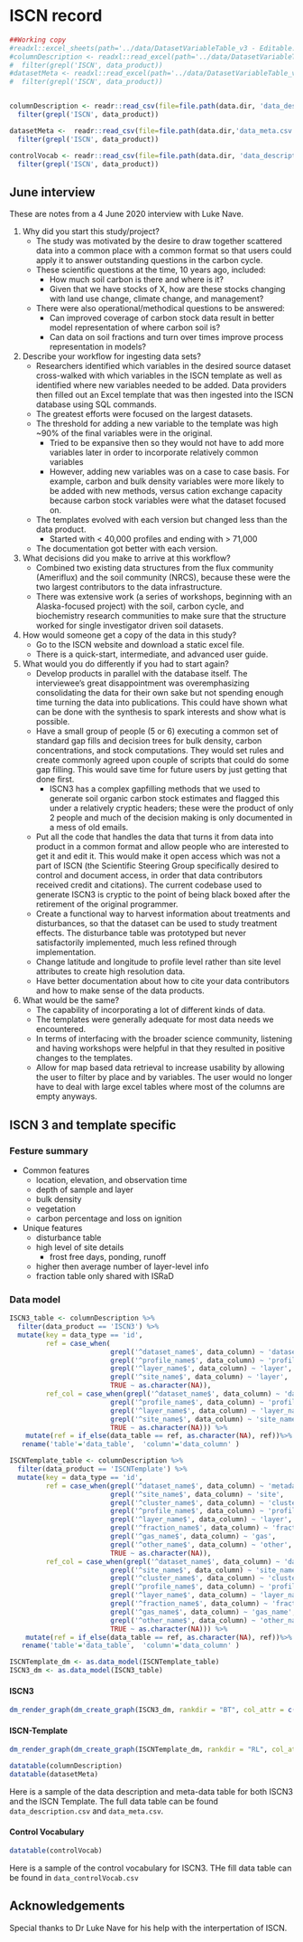 
# ISCN record

```r
##Working copy
#readxl::excel_sheets(path='../data/DatasetVariableTable_v3 - Editable.xlsx')
#columnDescription <- readxl::read_excel(path='../data/DatasetVariableTable_v3 - Editable.xlsx', sheet='Thesaurus') %>%
#  filter(grepl('ISCN', data_product))
#datasetMeta <- readxl::read_excel(path='../data/DatasetVariableTable_v3 - Editable.xlsx', sheet='meta') %>%
#  filter(grepl('ISCN', data_product))


columnDescription <- readr::read_csv(file=file.path(data.dir, 'data_description.csv')) %>%
  filter(grepl('ISCN', data_product))

datasetMeta <-  readr::read_csv(file=file.path(data.dir,'data_meta.csv')) %>%
  filter(grepl('ISCN', data_product))

controlVocab <- readr::read_csv(file=file.path(data.dir, 'data_description.csv')) %>%
  filter(grepl('ISCN', data_product))
```

## June interview

These are notes from a 4 June 2020 interview with Luke Nave.

1) Why did you start this study/project?
    - The study was motivated by the desire to draw together scattered data into a common place with a common format so that users could apply it to answer outstanding questions in the carbon cycle.
    - These scientific questions at the time, 10 years ago, included:
        + How much soil carbon is there and where is it?
        + Given that we have stocks of X, how are these stocks changing with land use change, climate change, and management?
    - There were also operational/methodical questions to be answered:
        + Can improved coverage of carbon stock data result in better model representation of where carbon soil is?
        + Can data on soil fractions and turn over times improve process representation in models?
2) Describe your workflow for ingesting data sets?
    - Researchers identified which variables in the desired source dataset cross-walked with which variables in the ISCN template as well as identified where new variables needed to be added. Data providers then filled out an Excel template that was then ingested into the ISCN database using SQL commands.
    - The greatest efforts were focused on the largest datasets.
    - The threshold for adding a new variable to the template was high ~90% of the final variables were in the original.
        + Tried to be expansive then so they would not have to add more variables later in order to incorporate relatively common variables
        + However, adding new variables was on a case to case basis. For example, carbon and bulk density variables were more likely to be added with new methods, versus cation exchange capacity because carbon stock variables were what the dataset focused on.
    - The templates evolved with each version but changed less than the data product.
        + Started with < 40,000 profiles and ending with > 71,000
    - The documentation got better with each version.
3) What decisions did you make to arrive at this workflow?
    - Combined two existing data structures from the flux community (Ameriflux) and the soil community (NRCS), because these were the two largest contributors to the data infrastructure.
    - There was extensive work (a series of workshops, beginning with an Alaska-focused project) with the soil, carbon cycle, and biochemistry research communities to make sure that the structure worked for single investigator driven soil datasets. 
4) How would someone get a copy of the data in this study?
    - Go to the ISCN website and download a static excel file.
    - There is a quick-start, intermediate, and advanced user guide. 
5) What would you do differently if you had to start again?
    - Develop products in parallel with the database itself. The interviewee's great disappointment was overemphasizing consolidating the data for their own sake but not spending enough time turning the data into publications. This could have shown what can be done with the synthesis to spark interests and show what is possible.
    - Have a small group of people (5 or 6) executing a common set of standard gap fills and decision trees for bulk density, carbon concentrations, and stock computations. They would set rules and create commonly agreed upon couple of scripts that could do some gap filling. This would save time for future users by just getting that done first.
      + ISCN3 has a complex gapfilling methods that we used to generate soil organic carbon stock estimates and flagged this under a relatively cryptic headers; these were the product of only 2 people and much of the decision making is only documented in a mess of old emails.
    - Put all the code that handles the data that turns it from data into product in a common format and allow people who are interested to get it and edit it. This would make it open access which was not a part of ISCN (the Scientific Steering Group specifically desired to control and document access, in order that data contributors received credit and citations). The current codebase used to generate ISCN3 is cryptic to the point of being black boxed after the retirement of the original programmer.
    - Create a functional way to harvest information about treatments and disturbances, so that the dataset can be used to study treatment effects. The disturbance table was prototyped but never satisfactorily implemented, much less refined through implementation.
    - Change latitude and longitude to profile level rather than site level attributes to create high resolution data.
    - Have better documentation about how to cite your data contributors and how to make sense of the data products. 
6) What would be the same?
    - The capability of incorporating a lot of different kinds of data.
    - The templates were generally adequate for most data needs we encountered.
    - In terms of interfacing with the broader science community, listening and having workshops were helpful in that they resulted in positive changes to the templates.
    - Allow for map based data retrieval to increase usability by allowing the user to filter by place and by variables. The user would no longer have to deal with large excel tables where most of the columns are empty anyways. 

## ISCN 3 and template specific
    
### Festure summary

  - Common features
    + location, elevation, and observation time
    + depth of sample and layer
    + bulk density
    + vegetation
    + carbon percentage and loss on ignition
    
  - Unique features
    + disturbance table
    + high level of site details
      - frost free days, ponding, runoff
    + higher then average number of layer-level info
    + fraction table only shared with ISRaD
    

### Data model

```r

ISCN3_table <- columnDescription %>%
  filter(data_product == 'ISCN3') %>%
  mutate(key = data_type == 'id',
         ref = case_when(
                         grepl('^dataset_name$', data_column) ~ 'dataset',
                         grepl('^profile_name$', data_column) ~ 'profile',
                         grepl('^layer_name$', data_column) ~ 'layer',
                         grepl('^site_name$', data_column) ~ 'layer',
                         TRUE ~ as.character(NA)),
         ref_col = case_when(grepl('^dataset_name$', data_column) ~ 'dataset_name',
                         grepl('^profile_name$', data_column) ~ 'profile_name',
                         grepl('^layer_name$', data_column) ~ 'layer_name',
                         grepl('^site_name$', data_column) ~ 'site_name',
                         TRUE ~ as.character(NA))) %>%
    mutate(ref = if_else(data_table == ref, as.character(NA), ref))%>%
   rename('table'='data_table',  'column'='data_column' )

ISCNTemplate_table <- columnDescription %>%
  filter(data_product == 'ISCNTemplate') %>%
  mutate(key = data_type == 'id',
         ref = case_when(grepl('^dataset_name$', data_column) ~ 'metadata',
                         grepl('^site_name$', data_column) ~ 'site',
                         grepl('^cluster_name$', data_column) ~ 'cluster',
                         grepl('^profile_name$', data_column) ~ 'profile',
                         grepl('^layer_name$', data_column) ~ 'layer',
                         grepl('^fraction_name$', data_column) ~ 'fraction',
                         grepl('^gas_name$', data_column) ~ 'gas',
                         grepl('^other_name$', data_column) ~ 'other',
                         TRUE ~ as.character(NA)),
         ref_col = case_when(grepl('^dataset_name$', data_column) ~ 'dataset_name',
                         grepl('^site_name$', data_column) ~ 'site_name',
                         grepl('^cluster_name$', data_column) ~ 'cluster_name',
                         grepl('^profile_name$', data_column) ~ 'profile_name',
                         grepl('^layer_name$', data_column) ~ 'layer_name',
                         grepl('^fraction_name$', data_column) ~ 'fraction_name',
                         grepl('^gas_name$', data_column) ~ 'gas_name',
                         grepl('^other_name$', data_column) ~ 'other_name',
                         TRUE ~ as.character(NA))) %>%
    mutate(ref = if_else(data_table == ref, as.character(NA), ref))%>%
   rename('table'='data_table',  'column'='data_column' )

ISCNTemplate_dm <- as.data_model(ISCNTemplate_table)
ISCN3_dm <- as.data_model(ISCN3_table)

```

#### ISCN3

```r

dm_render_graph(dm_create_graph(ISCN3_dm, rankdir = "BT", col_attr = c('column'), view_type = 'keys_only', graph_name='ISCN3 data model'))
```

#### ISCN-Template
```r
dm_render_graph(dm_create_graph(ISCNTemplate_dm, rankdir = "RL", col_attr = c('column'), view_type = 'keys_only', graph_name='ISCN-template data model'))
```

```r


datatable(columnDescription)
datatable(datasetMeta)
```

Here is a sample of the data description and meta-data table for both ISCN3 and the ISCN Template. The full data table can be found `data_description.csv` and `data_meta.csv`.

#### Control Vocabulary

```r
datatable(controlVocab)
```

Here is a sample of the control vocabulary for ISCN3. THe fill data table can be found in `data_controlVocab.csv`

## Acknowledgements

Special thanks to Dr Luke Nave for his help with the interpertation of ISCN.